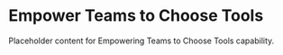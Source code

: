 # Empower Teams to Choose Tools

Placeholder content for Empowering Teams to Choose Tools capability.
